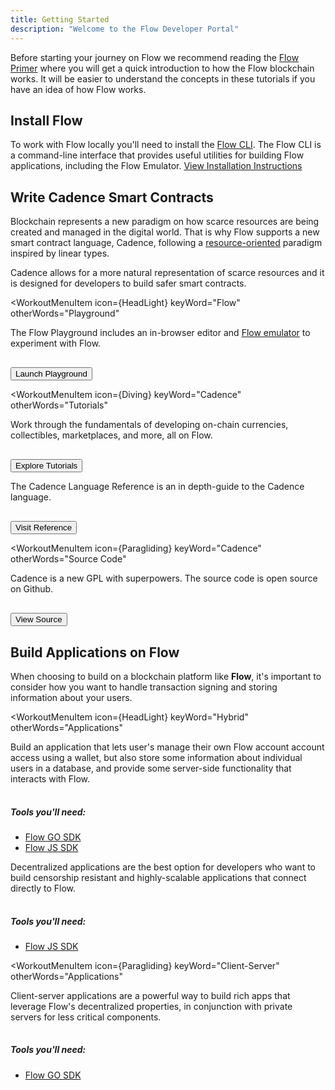 ```yaml
---
title: Getting Started
description: "Welcome to the Flow Developer Portal"
---
```



Before starting your journey on Flow we recommend reading the <a href="https://www.onflow.org/primer">Flow Primer</a> where you will get a quick introduction to how the Flow blockchain works. It will be easier to understand the concepts in these tutorials if you have an idea of how Flow works.

## Install Flow

To work with Flow locally you'll need to install the <a href="">Flow CLI</a>. 
The Flow CLI is a command-line interface that provides useful utilities for building Flow applications, including the Flow Emulator.
<a href="/installation">View Installation Instructions</a>

## Write Cadence Smart Contracts

Blockchain represents a new paradigm on how scarce resources are being created and managed in the digital world. That is why Flow supports a new smart contract language, Cadence, following a <a href="">resource-oriented</a> paradigm inspired by linear types. 

Cadence allows for a more natural representation of scarce resources and it is designed for developers to build safer smart contracts.

<MenuWrapper>

<WorkoutMenuItem
  icon={HeadLight}
  keyWord="Flow"
  otherWords="Playground"
>
The Flow Playground includes an in-browser editor and <a href="">Flow emulator</a> to experiment with Flow. 
<p style="padding-top:1rem"><a href="https://play.onflow.org" target="_blank"><Button color={theme.primary} size="small" >Launch Playground</Button></a></p>
</WorkoutMenuItem>

<WorkoutMenuItem
  icon={Diving}
  keyWord="Cadence"
  otherWords="Tutorials"
>
 Work through the fundamentals of developing on-chain currencies, collectibles, marketplaces, and more, all on Flow.
  <p style="padding-top:1rem"><a href="/tutorial/cadence/00-introduction/"><Button color={theme.primary} size="small">Explore Tutorials</Button></a></p>
</WorkoutMenuItem>

<WorkoutMenuItem
  icon={Weightlift}
  keyWord="Cadence"
  otherWords="Language Reference">
  The Cadence Language Reference is an in depth-guide to the Cadence language.
<p style="padding-top:1rem"><a href="/docs/language/"><Button color={theme.primary} size="small" >Visit Reference</Button></a></p>
</WorkoutMenuItem>

<WorkoutMenuItem
  icon={Paragliding}
  keyWord="Cadence"
  otherWords="Source Code"
>
Cadence is a new GPL with superpowers. The source code is open source on Github.
<p style="padding-top:1rem"><a href="https://github.com/onflow/cadence" target="_blank"><Button color={theme.primary} size="small" >View Source</Button></a></p>
</WorkoutMenuItem>

</MenuWrapper>

## Build Applications on Flow

When choosing to build on a blockchain platform like **Flow**, it's important to consider how you want to handle transaction signing and storing information about your users.

<MenuWrapper>

<WorkoutMenuItem
  icon={HeadLight}
  keyWord="Hybrid"
  otherWords="Applications"
>
Build an application that lets user's manage their own Flow account account access using a wallet, but also store some information about individual users in a database, and provide some server-side functionality that interacts with Flow. 
<h5 style="padding-top:1rem">Tools you'll need:</h5>

* [Flow GO SDK](https://www.apollographql.com/docs/apollo-server/getting-started/)
* [Flow JS SDK](https://www.apollographql.com/docs/devtools/cli/)

</WorkoutMenuItem>

<WorkoutMenuItem
  icon={Weightlift}
  keyWord="Decentralized"
  otherWords="Applications">
  Decentralized applications are the best option for developers who want to build censorship resistant and highly-scalable applications that connect directly to Flow.
  <h5 style="padding-top:1rem">Tools you'll need:</h5>

  * [Flow JS SDK](https://www.apollographql.com/docs/devtools/cli/)

</WorkoutMenuItem>

<WorkoutMenuItem
  icon={Paragliding}
  keyWord="Client-Server"
  otherWords="Applications"
>
Client-server applications are a powerful way to build rich apps that leverage Flow's decentralized properties, in conjunction with private servers for less critical components.
<h5 style="padding-top:1rem">Tools you'll need:</h5>

* [Flow GO SDK](https://www.apollographql.com/docs/apollo-server/getting-started/)

</WorkoutMenuItem>

</MenuWrapper>

